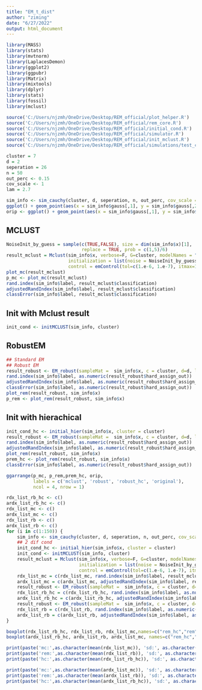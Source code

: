 ```yaml
---
title: "EM_t_dist"
author: "ziming"
date: "6/27/2022"
output: html_document
---
```



```r
library(MASS)
library(stats)
library(mvtnorm)
library(LaplacesDemon)
library(ggplot2)
library(ggpubr)
library(Matrix)
library(mixtools)
library(dplyr)
library(stats)
library(fossil)
library(mclust)

source('C:/Users/njzmh/OneDrive/Desktop/REM_official/plot_helper.R')
source('C:/Users/njzmh/OneDrive/Desktop/REM_official/rem_core.R')
source('C:/Users/njzmh/OneDrive/Desktop/REM_official/initial_cond.R')
source('C:/Users/njzmh/OneDrive/Desktop/REM_official/simulator.R')
source('C:/Users/njzmh/OneDrive/Desktop/REM_official/init_mclust.R')
source('C:/Users/njzmh/OneDrive/Desktop/REM_official/simulations/test_cauchy2.R')
```

```r
cluster = 7
d = 2
seperation = 26
n = 50
out_perc <- 0.15
cov_scale <- 1
lam = 2.7
```

```r
sim_info <- sim_cauchy(cluster, d, seperation, n, out_perc, cov_scale = cov_scale, df = 5)
ggplot() + geom_point(aes(x = sim_info$gauss[,1], y = sim_info$gauss[,2]), col = sim_info$label_in) + geom_point(aes(x = sim_info$outlier[,1], y = sim_info$outlie[,2]), shape = 4)
orip <- ggplot() + geom_point(aes(x = sim_info$gauss[,1], y = sim_info$gauss[,2]), col = sim_info$label_in) + geom_point(aes(x = sim_info$outlier[,1], y = sim_info$outlie[,2]), shape = 4)
```

## MCLUST
```r
NoiseInit_by_guess = sample(c(TRUE,FALSE), size = dim(sim_info$x)[1], 
                            replace = TRUE, prob = c(1,5)/6)
result_mclust = Mclust(sim_info$x, verbose=F, G=cluster, modelNames = "VVV",
                       initialization = list(noise = NoiseInit_by_guess),
                       control = emControl(tol=c(1.e-6, 1.e-7), itmax=15))
plot_mc(result_mclust)
p_mc <- plot_mc(result_mclust)
rand.index(sim_info$label, result_mclust$classification)
adjustedRandIndex(sim_info$label, result_mclust$classification)
classError(sim_info$label, result_mclust$classification)
```

## Init with Mclust result
```r
init_cond <- initMCLUST(sim_info, cluster)
```


## RobustEM
```r
## Standard EM
## Robust EM
result_robust <- EM_robust(sampleMat =  sim_info$x, c = cluster, d=d, lambda = lam, sigma_str = 'unstr', inits = init_cond)
rand.index(sim_info$label, as.numeric(result_robust$hard_assign_out))
adjustedRandIndex(sim_info$label, as.numeric(result_robust$hard_assign_out))
classError(sim_info$label, as.numeric(result_robust$hard_assign_out))
plot_rem(result_robust, sim_info$x)
p_rem <- plot_rem(result_robust, sim_info$x)
```

## Init with hierachical
```r
init_cond_hc <- initial_hier(sim_info$x, cluster = cluster)
result_robust <- EM_robust(sampleMat =  sim_info$x, c = cluster, d=d, lambda = lam, sigma_str = 'unstr', inits = init_cond_hc)
rand.index(sim_info$label, as.numeric(result_robust$hard_assign_out))
adjustedRandIndex(sim_info$label, as.numeric(result_robust$hard_assign_out))
plot_rem(result_robust, sim_info$x)
prem_hc <- plot_rem(result_robust, sim_info$x)
classError(sim_info$label, as.numeric(result_robust$hard_assign_out))
```

```r
ggarrange(p_mc, p_rem,prem_hc, orip,
          labels = c('mclust', 'robust', 'robust_hc', 'original'),
          ncol = 4, nrow = 1)
```




```r
rdx_list_rb_hc <- c()
ardx_list_rb_hc <- c()
rdx_list_mc <- c()
ardx_list_mc <- c()
rdx_list_rb <- c()
ardx_list_rb <- c()
for (i in c(1:150)) {
    sim_info <- sim_cauchy(cluster, d, seperation, n, out_perc, cov_scale = cov_scale, df = 5)
    ## 2 dif cond
    init_cond_hc <- initial_hier(sim_info$x, cluster = cluster)
    init_cond <- initMCLUST(sim_info, cluster)
    result_mclust = Mclust(sim_info$x, verbose=F, G=cluster, modelNames = "VVV",
                           initialization = list(noise = NoiseInit_by_guess),
                           control = emControl(tol=c(1.e-6, 1.e-7), itmax=15))
    rdx_list_mc = c(rdx_list_mc, rand.index(sim_info$label, result_mclust$classification))
    ardx_list_mc = c(ardx_list_mc, adjustedRandIndex(sim_info$label, result_mclust$classification))
    result_robust <- EM_robust(sampleMat =  sim_info$x, c = cluster, d=d, lambda = lam, sigma_str = 'unstr', inits = init_cond_hc)
    rdx_list_rb_hc = c(rdx_list_rb_hc, rand.index(sim_info$label, as.numeric(result_robust$hard_assign_out)))
    ardx_list_rb_hc = c(ardx_list_rb_hc, adjustedRandIndex(sim_info$label, as.numeric(result_robust$hard_assign_out)))
    result_robust <- EM_robust(sampleMat =  sim_info$x, c = cluster, d=d, lambda = lam, sigma_str = 'unstr', inits = init_cond)
    rdx_list_rb = c(rdx_list_rb, rand.index(sim_info$label, as.numeric(result_robust$hard_assign_out)))
    ardx_list_rb = c(ardx_list_rb, adjustedRandIndex(sim_info$label, as.numeric(result_robust$hard_assign_out)))
}

```

```r
boxplot(rdx_list_rb_hc, rdx_list_rb, rdx_list_mc,names=c("rem_hc","rem","mclust"))
boxplot(ardx_list_rb_hc, ardx_list_rb, ardx_list_mc, names=c("rem_hc","rem","mclust"))
```
```r
print(paste('mc:',as.character(mean(rdx_list_mc)), 'sd:', as.character(sd(rdx_list_mc))))
print(paste('rem:',as.character(mean(rdx_list_rb)), 'sd:', as.character(sd(rdx_list_rb))))
print(paste('hc:',as.character(mean(rdx_list_rb_hc)), 'sd:', as.character(sd(rdx_list_rb_hc))))
```
```r
print(paste('mc:',as.character(mean(ardx_list_mc)), 'sd:', as.character(sd(ardx_list_mc))))
print(paste('rem:',as.character(mean(ardx_list_rb)), 'sd:', as.character(sd(ardx_list_rb))))
print(paste('hc:',as.character(mean(ardx_list_rb_hc)), 'sd:', as.character(sd(ardx_list_rb_hc))))
```









